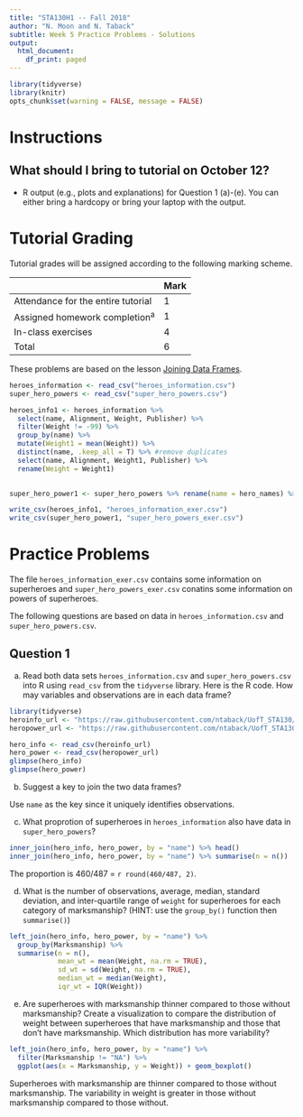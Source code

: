```yaml
---
title: "STA130H1 -- Fall 2018"
author: "N. Moon and N. Taback"
subtitle: Week 5 Practice Problems - Solutions
output:
  html_document:
    df_print: paged
---
```


```r
library(tidyverse)
library(knitr)
opts_chunk$set(warning = FALSE, message = FALSE) 
```


# Instructions

## What should I bring to tutorial on October 12?

- R output (e.g., plots and explanations) for Question 1 (a)-(e).  You can either bring a hardcopy or bring your laptop with the output.

# Tutorial Grading

Tutorial grades will be assigned according to the following marking scheme.

|                                    | Mark |
|------------------------------------|------|
| Attendance for the entire tutorial | 1    |
| Assigned homework completion^a^    | 1    |
| In-class exercises                 | 4    |
| Total                              | 6    |



These problems are based on the lesson [Joining Data Frames](https://ntaback.github.io/UofT_STA130/Fall2018/week5/joiningdataframes.html).


```r
heroes_information <- read_csv("heroes_information.csv")
super_hero_powers <- read_csv("super_hero_powers.csv")

heroes_info1 <- heroes_information %>% 
  select(name, Alignment, Weight, Publisher) %>% 
  filter(Weight != -99) %>%
  group_by(name) %>% 
  mutate(Weight1 = mean(Weight)) %>% 
  distinct(name, .keep_all = T) %>% #remove duplicates
  select(name, Alignment, Weight1, Publisher) %>%
  rename(Weight = Weight1)
  

super_hero_power1 <- super_hero_powers %>% rename(name = hero_names) %>% select(name, Agility, Flight, Marksmanship) 

write_csv(heroes_info1, "heroes_information_exer.csv")
write_csv(super_hero_power1, "super_hero_powers_exer.csv")
```


# Practice Problems

The file `heroes_information_exer.csv` contains some information on superheroes and `super_hero_powers_exer.csv` conatins some information on powers of superheroes.

The following questions are based on data in `heroes_information.csv` and `super_hero_powers.csv`.

## Question 1

(a)  Read both data sets `heroes_information.csv` and `super_hero_powers.csv` into R using `read_csv` from the `tidyverse` library.  Here is the R code.  How may variables and observations are in each data frame?

```r
library(tidyverse)
heroinfo_url <- "https://raw.githubusercontent.com/ntaback/UofT_STA130/master/Fall2018/week5/heroes_information_exer.csv"
heropower_url <- "https://raw.githubusercontent.com/ntaback/UofT_STA130/master/Fall2018/week5/super_hero_powers_exer.csv"

hero_info <- read_csv(heroinfo_url)
hero_power <- read_csv(heropower_url)
glimpse(hero_info)
glimpse(hero_power)
```


(b)  Suggest a key to join the two data frames?

Use `name` as the key since it uniquely identifies observations.

(c) What proprotion of superheroes in `heroes_information` also have data in `super_hero_powers`?  

```r
inner_join(hero_info, hero_power, by = "name") %>% head()
inner_join(hero_info, hero_power, by = "name") %>% summarise(n = n())
```

The proportion is 460/487 = `r round(460/487, 2)`.

(d)  What is the number of observations, average, median, standard deviation, and inter-quartile range of `weight` for superheroes for each category of marksmanship? (HINT: use the `group_by()` function then `summarise()`)

```r
left_join(hero_info, hero_power, by = "name") %>% 
  group_by(Marksmanship) %>% 
  summarise(n = n(), 
            mean_wt = mean(Weight, na.rm = TRUE), 
            sd_wt = sd(Weight, na.rm = TRUE),
            median_wt = median(Weight), 
            iqr_wt = IQR(Weight))
```

(e) Are superheroes with marksmanship thinner compared to those without marksmanship?  Create a visualization to compare the distribution of weight between superheroes that have marksmanship and those that don't have marksmanship.  Which distribution has more variability?

```r
left_join(hero_info, hero_power, by = "name") %>% 
  filter(Marksmanship != "NA") %>%
  ggplot(aes(x = Marksmanship, y = Weight)) + geom_boxplot()
```

Superheroes with marksmanship are thinner compared to those without marksmanship.  The variability in weight is greater in those without marksmanship compared to those without.


